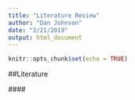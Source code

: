 ```yaml
---
title: "Literature Review"
author: "Dan Johnson"
date: "2/21/2019"
output: html_document
---
```


```r
knitr::opts_chunk$set(echo = TRUE)
```

##Literature 



####\  